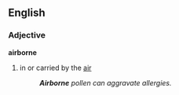 ==English==

===Adjective===
'''airborne'''
#in or carried by the [[air]]
#:'''''Airborne''' pollen can aggravate allergies.''